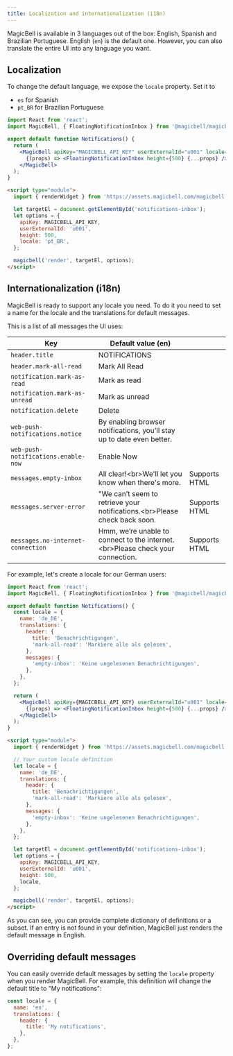 ```yaml
---
title: Localization and internationalization (i18n)
---
```


MagicBell is available in 3 languages out of the box: English, Spanish and Brazilian Portuguese. English (`en`) is the default one. However, you can also translate the entire UI into any language you want.

## Localization

To change the default language, we expose the `locale` property. Set it to

- `es` for Spanish
- `pt_BR` for Brazilian Portuguese

<Tabs>

```jsx title=REACT hideHeader noTopBorderRadius
import React from 'react';
import MagicBell, { FloatingNotificationInbox } from '@magicbell/magicbell-react';

export default function Notifications() {
  return (
    <MagicBell apiKey="MAGICBELL_API_KEY" userExternalId="u001" locale="pt_BR">
      {(props) => <FloatingNotificationInbox height={500} {...props} />}
    </MagicBell>
  );
}
```

```html title=HTML hideHeader noTopBorderRadius
<script type="module">
  import { renderWidget } from 'https://assets.magicbell.com/magicbell.esm.js';

  let targetEl = document.getElementById('notifications-inbox');
  let options = {
    apiKey: MAGICBELL_API_KEY,
    userExternalId: 'u001',
    height: 500,
    locale: 'pt_BR',
  };

  magicbell('render', targetEl, options);
</script>
```

</Tabs>

## Internationalization (i18n)

MagicBell is ready to support any locale you need. To do it you need to set a name for the locale and the translations for default messages.

This is a list of all messages the UI uses:

| Key                                 | Default value (en)                                                                   |               |
| ----------------------------------- | ------------------------------------------------------------------------------------ | ------------- |
| `header.title`                      | NOTIFICATIONS                                                                        |               |
| `header.mark-all-read`              | Mark All Read                                                                        |               |
| `notification.mark-as-read`         | Mark as read                                                                         |               |
| `notification.mark-as-unread`       | Mark as unread                                                                       |               |
| `notification.delete`               | Delete                                                                               |               |
| `web-push-notifications.notice`     | By enabling browser notifications, you’ll stay up to date even better.               |               |
| `web-push-notifications.enable-now` | Enable Now                                                                           |               |
| `messages.empty-inbox`              | All clear!&lt;br&gt;We'll let you know when there's more.                            | Supports HTML |
| `messages.server-error`             | "We can’t seem to retrieve your notifications.&lt;br&gt;Please check back soon.      | Supports HTML |
| `messages.no-internet-connection`   | Hmm, we’re unable to connect to the internet.&lt;br&gt;Please check your connection. | Supports HTML |

For example, let's create a locale for our German users:

<Tabs>

```jsx title=REACT hideHeader noTopBorderRadius
import React from 'react';
import MagicBell, { FloatingNotificationInbox } from '@magicbell/magicbell-react';

export default function Notifications() {
  const locale = {
    name: 'de_DE',
    translations: {
      header: {
        title: 'Benachrichtigungen',
        'mark-all-read': 'Markiere alle als gelesen',
      },
      messages: {
        'empty-inbox': 'Keine ungelesenen Benachrichtigungen',
      },
    },
  };

  return (
    <MagicBell apiKey={MAGICBELL_API_KEY} userExternalId="u001" locale="pt_BR">
      {(props) => <FloatingNotificationInbox height={500} {...props} />}
    </MagicBell>
  );
}
```

```html title=HTML hideHeader noTopBorderRadius
<script type="module">
  import { renderWidget } from 'https://assets.magicbell.com/magicbell.esm.js';

  // Your custom locale definition
  let locale = {
    name: 'de_DE',
    translations: {
      header: {
        title: 'Benachrichtigungen',
        'mark-all-read': 'Markiere alle als gelesen',
      },
      messages: {
        'empty-inbox': 'Keine ungelesenen Benachrichtigungen',
      },
    },
  };

  let targetEl = document.getElementById('notifications-inbox');
  let options = {
    apiKey: MAGICBELL_API_KEY,
    userExternalId: 'u001',
    height: 500,
    locale,
  };

  magicbell('render', targetEl, options);
</script>
```

</Tabs>

As you can see, you can provide complete dictionary of definitions or a subset. If an entry is not found in your definition, MagicBell just renders the default message in English.

## Overriding default messages

You can easily override default messages by setting the `locale` property when you render MagicBell. For example, this definition will change the default title to "My notifications":

```js
const locale = {
  name: 'en',
  translations: {
    header: {
      title: 'My notifications',
    },
  },
};
```

